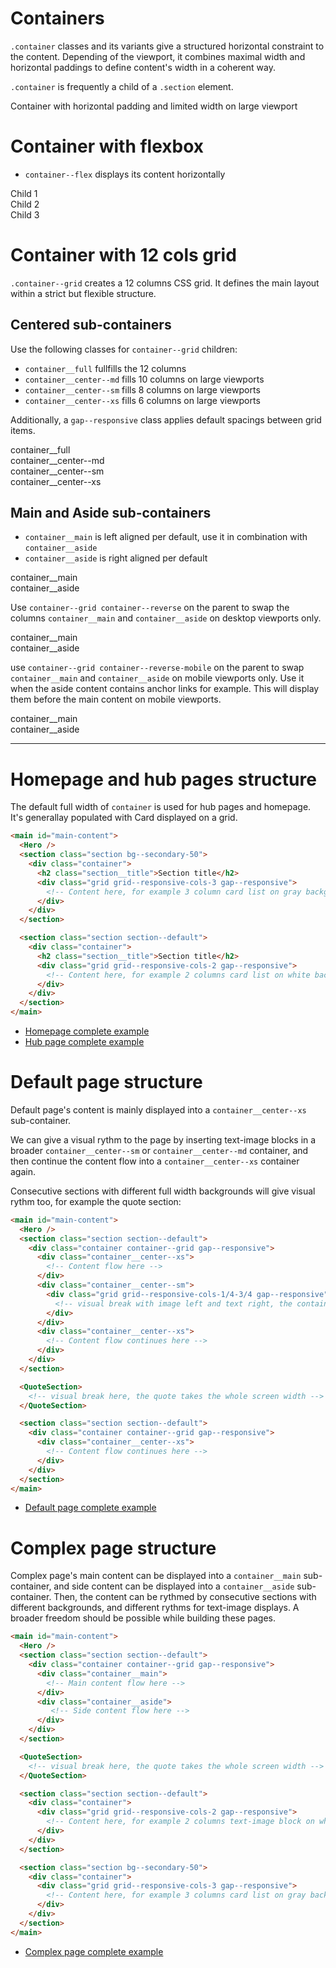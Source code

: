 
<Meta
  title="Layouts/Containers"
/>

# Containers

`.container` classes and its variants give a structured horizontal constraint to the content. Depending of the viewport, it combines maximal width and horizontal paddings to define content's width in a coherent way.

`.container` is frequently a child of a `.section` element.

<Canvas className="storybook-demo-grid storybook-show-container">
  <section class="section section--default">
    <div class="container">
      <div>Container with horizontal padding and limited width on large viewport</div>
    </div>
  </section>
</Canvas>

# Container with flexbox

- `container--flex` displays its content horizontally

<Canvas className="storybook-demo-grid storybook-show-container">
  <section>
    <div class="container container--flex">
      <div>Child 1</div>
      <div>Child 2</div>
      <div>Child 3</div>
    </div>
  </section>
</Canvas>

# Container with 12 cols grid

`.container--grid` creates a 12 columns CSS grid. It defines the main layout within a strict but flexible structure.

## Centered sub-containers

Use the following classes for `container--grid` children:
- `container__full` fullfills the 12 columns
- `container__center--md` fills 10 columns on large viewports
- `container__center--sm` fills 8 columns on large viewports
- `container__center--xs` fills 6 columns on large viewports

Additionally, a `gap--responsive` class applies default spacings between grid items.

<Canvas className="storybook-demo-grid storybook-show-grid">
  <section>
    <div class="container container--grid gap--responsive">
      <div class="container__full">container__full</div>
      <div class="container__center--md">container__center--md</div>
      <div class="container__center--sm">container__center--sm</div>
      <div class="container__center--xs">container__center--xs</div>
    </div>
  </section>
</Canvas>

## Main and Aside sub-containers

- `container__main` is left aligned per default, use it in combination with `container__aside`
- `container__aside` is right aligned per default

<Canvas className="storybook-demo-grid storybook-show-grid">
  <section>
    <div class="container container--grid gap--responsive">
      <div class="container__main">container__main</div>
      <div class="container__aside">container__aside</div>
    </div>
  </section>
</Canvas>

Use `container--grid container--reverse` on the parent to swap the columns `container__main` and `container__aside` on desktop viewports only.

<Canvas className="storybook-demo-grid storybook-show-grid">
  <section>
    <div class="container container--grid container--reverse gap--responsive">
      <div class="container__main">container__main</div>
      <div class="container__aside">container__aside</div>
    </div>
  </section>
</Canvas>

use `container--grid container--reverse-mobile` on the parent to swap `container__main` and `container__aside` on mobile viewports only.
Use it when the aside content contains anchor links for example. This will display them before the main content on mobile viewports.

<Canvas className="storybook-demo-grid storybook-show-grid">
  <section>
    <div class="container container--grid container--reverse-mobile gap--responsive">
      <div class="container__main">container__main</div>
      <div class="container__aside">container__aside</div>
    </div>
  </section>
</Canvas>


----------


# Homepage and hub pages structure

The default full width of `container` is used for hub pages and homepage. It's generallay populated with Card displayed on a grid.

```html
<main id="main-content">
  <Hero />
  <section class="section bg--secondary-50">
    <div class="container">
      <h2 class="section__title">Section title</h2>
      <div class="grid grid--responsive-cols-3 gap--responsive">
        <!-- Content here, for example 3 column card list on gray background -->
      </div>
    </div>
  </section>

  <section class="section section--default">
    <div class="container">
      <h2 class="section__title">Section title</h2>
      <div class="grid grid--responsive-cols-2 gap--responsive">
        <!-- Content here, for example 2 columns card list on white background -->
      </div>
    </div>
  </section>
</main>
```

- <a href="?path=/docs/pages-homepage--example">Homepage complete example</a>
- <a href="?path=/docs/pages-hub-page--example">Hub page complete example</a>


# Default page structure

Default page's content is mainly displayed into a `container__center--xs` sub-container.

We can give a visual rythm to the page by inserting text-image blocks in a broader `container__center--sm` or `container__center--md` container, and then continue the content flow into a `container__center--xs` container again.

Consecutive sections with different full width backgrounds will give visual rythm too, for example the quote section:

```html
<main id="main-content">
  <Hero />
  <section class="section section--default">
    <div class="container container--grid gap--responsive">
      <div class="container__center--xs">
        <!-- Content flow here -->
      </div>
      <div class="container__center--sm">
        <div class="grid grid--responsive-cols-1/4-3/4 gap--responsive">
          <!-- visual break with image left and text right, the container is broader -->
        </div>
      </div>
      <div class="container__center--xs">
        <!-- Content flow continues here -->
      </div>
    </div>
  </section>

  <QuoteSection>
    <!-- visual break here, the quote takes the whole screen width -->
  </QuoteSection>

  <section class="section section--default">
    <div class="container container--grid gap--responsive">
      <div class="container__center--xs">
        <!-- Content flow continues here -->
      </div>
    </div>
  </section>
</main>
```

- <a href="?path=/docs/pages-detail-page-simple--example">Default page complete example</a>


# Complex page structure

Complex page's main content can be displayed into a `container__main` sub-container, and side content can be displayed into a `container__aside` sub-container.
Then, the content can be rythmed by consecutive sections with different backgrounds, and different rythms for text-image displays. A broader freedom should be possible while building these pages.

```html
<main id="main-content">
  <Hero />
  <section class="section section--default">
    <div class="container container--grid gap--responsive">
      <div class="container__main">
        <!-- Main content flow here -->
      </div>
      <div class="container__aside">
         <!-- Side content flow here -->
      </div>
    </div>
  </section>

  <QuoteSection>
    <!-- visual break here, the quote takes the whole screen width -->
  </QuoteSection>

  <section class="section section--default">
    <div class="container">
      <div class="grid grid--responsive-cols-2 gap--responsive">
        <!-- Content here, for example 2 columns text-image block on white background -->
      </div>
    </div>
  </section>

  <section class="section bg--secondary-50">
    <div class="container">
      <div class="grid grid--responsive-cols-3 gap--responsive">
        <!-- Content here, for example 3 columns card list on gray background -->
      </div>
    </div>
  </section>
</main>
```

- <a href="?path=/docs/pages-detail-page-complex--example">Complex page complete example</a>
